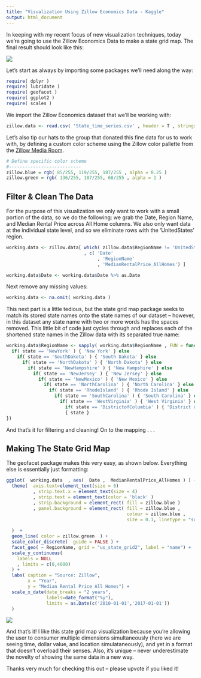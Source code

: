 ```yaml
---
title: "Visualization Using Zillow Economics Data - Kaggle"
output: html_document
---
```


In keeping with my recent focus of new visualization techniques, today we're going to use the Zillow Economics Data to make a state grid map. The final result should look like this:

![](https://github.com/rpkelley/zillow_economics_data/blob/master/state_grid_map.png?raw=true)

Let's start as always by importing some packages we'll need along the way:

```r
require( dplyr )
require( lubridate )
require( geofacet )
require( ggplot2 )
require( scales )
```

We import the Zillow Economics dataset that we'll be working with:

```r
zillow.data <- read.csv( 'State_time_series.csv' , header = T , stringsAsFactors = F )
```

Let's also tip our hats to the group that donated this fine data for us to work with, by defining a custom color scheme using the Zillow color pallette from the [Zillow Media Room](http://zillow.mediaroom.com/download/Logo+Trademark+Usage+Guidleines.pdf).

```r
# Define specific color scheme
#---------------------------
zillow.blue = rgb( 85/255, 119/255, 187/255 , alpha = 0.25 )
zillow.green = rgb( 136/255, 187/255, 68/255 , alpha = 1 )
```

## Filter & Clean The Data

For the purpose of this visualization we only want to work with a small portion of the data, so we do the following: we grab the Date, Region Name, and Median Rental Price across All Home columns. We also only want data at the individual state level, and so we eliminate rows with the 'UnitedStates' region.

```r
working.data <- zillow.data[ which( zillow.data$RegionName != 'UnitedStates' )
                             , c( 'Date'
                                  , 'RegionName'
                                  , 'MedianRentalPrice_AllHomes') ]

working.data$Date <- working.data$Date %>% as.Date
```

Next remove any missing values:

```r
working.data <- na.omit( working.data )
```

This next part is a little tedious, but the state grid map package seeks to match its stored state names onto the state names of our dataset -- however, in this dataset any state name with two or more words has the spaces removed. This little bit of code just cycles through and replaces each of the shortened state names in the Zillow data with its separated true name:

```r
working.data$RegionName <- sapply( working.data$RegionName , FUN = function(state) {
  if( state == 'NewYork' ) { 'New York' } else
    if( state == 'SouthDakota' ) { 'South Dakota' } else
      if( state == 'NorthDakota' ) { 'North Dakota' } else
        if( state == 'NewHampshire' ) { 'New Hampshire' } else
          if( state == 'NewJersey' ) { 'New Jersey' } else
            if( state == 'NewMexico' ) { 'New Mexico' } else
              if( state == 'NorthCarolina' ) { 'North Carolina' } else
                if( state == 'RhodeIsland' ) { 'Rhode Island' } else
                  if( state == 'SouthCarolina' ) { 'South Carolina' } else
                    if( state == 'WestVirginia' ) { 'West Virginia' } else
                      if( state == 'DistrictofColumbia' ) { 'District of Columbia' } else
                      { state }
})
```

And that's it for filtering and cleaning! On to the mapping . . .

## Making The State Grid Map

The geofacet package makes this very easy, as shown below. Everything else is essentially just formatting:

```r
ggplot(  working.data  , aes(  Date ,  MedianRentalPrice_AllHomes ) ) + 
  theme(  axis.text=element_text(size = 6)
          , strip.text.x = element_text(size = 4)
          , strip.text = element_text(color = 'black' )
          , strip.background = element_rect( fill = zillow.blue )
          , panel.background = element_rect( fill = zillow.blue ,
                                             colour = zillow.blue ,
                                             size = 0.1, linetype = "solid")
          
  )  + 
  geom_line( color = zillow.green  ) +
  scale_color_discrete(  guide = FALSE ) +
  facet_geo( ~ RegionName, grid = "us_state_grid2", label = "name") +
  scale_y_continuous(
    labels = NULL
    , limits = c(0,4000)
  ) +
  labs( caption = "Source: Zillow",
        x = "Year",
        y = "Median Rental Price All Homes") +
  scale_x_date(date_breaks = "2 years", 
               labels=date_format("%y"),
               limits = as.Date(c('2010-01-01','2017-01-01'))
  ) 
```

![](https://github.com/rpkelley/zillow_economics_data/blob/master/state_grid_map.png?raw=true)

And that's it! I like this state grid map visualization because you're allowing the user to consumer multiple dimensions simultaneously (here we are seeing time, dollar value, and location simulataneously), and yet in a format that doesn't overload their senses. Also, it's unique -- never underestimate the novelty of showing the same data in a new way.

Thanks very much for checking this out -- please upvote if you liked it!